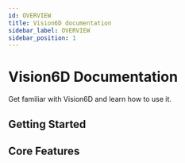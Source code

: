 ```yaml
---
id: OVERVIEW
title: Vision6D documentation
sidebar_label: OVERVIEW
sidebar_position: 1
---
```



# Vision6D Documentation

Get familiar with Vision6D and learn how to use it.

## Getting Started

<div className="grid grid-cols-[repeat(auto-fit,_minmax(260px,_1fr))] gap-6 mt-4">
  <Card
    title="Download Vision6D"
    description="Install on Windows/macOS/Linux"
    to="/docs/getting-started"
    icon="🛠️"
  />
  <Card
    title="Set Up"
    description="Explore core workflows"
    to="/docs/setup"
    icon="📖"
  />
  <Card
    title="FAQ"
    description="Common questions answered"
    to="/faq"
    icon="❓"
  />
</div>

## Core Features

<div className="grid grid-cols-[repeat(auto-fit,_minmax(260px,_1fr))] gap-6 mt-4">
  <Card
    title="2D-3D Annotation"
    description="Label poses with interactive tools."
    to="/docs/user-guide"
    icon="✏️"
  />
  <Card
    title="Developer API"
    description="Extend Vision6D with custom logic."
    to="/docs/developer-guide"
    icon="🧩"
  />
  <Card
    title="FAQ"
    description="Find answers to common questions."
    to="docs/faq"
    icon="❓"
  />
</div>
